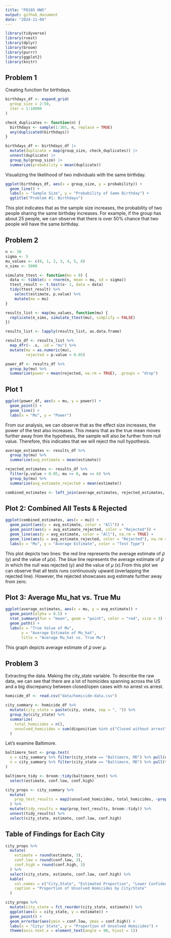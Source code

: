 ```yaml
---
title: "P8105 HW5"
output: github_document
date: "2024-11-09"
---
```


```r
library(tidyverse)
library(rvest)
library(dplyr)
library(broom)
library(purrr)
library(ggplot2)
library(knitr)
```

## Problem 1 

Creating function for birthdays. 
```r
birthdays_df <- expand_grid(
  group_size = 2:50,
  iter = 1:10000
)

check_duplicates <- function(n) {
  birthdays <- sample(1:365, n, replace = TRUE)
  any(duplicated(birthdays))
}

birthdays_df <- birthdays_df |> 
  mutate(duplicate = map(group_size, check_duplicates)) |> 
  unnest(duplicate) |> 
  group_by(group_size) |> 
  summarize(probability = mean(duplicate))
```

Visualizing the likelihood of two individuals with the same birthday. 

```r
ggplot(birthdays_df, aes(x = group_size, y = probability)) +
  geom_line() +
  labs(x = "Sample Size", y = "Probability of Same Birthday") +
  ggtitle("Problem #1: Birthdays") 
```


This plot indicates that as the sample size increases, the probability of two people sharing the same birthday increases. For example, if the group has about 25 people, we can observe that there is over 50% chance that two people will have the same birthday. 

## Problem 2 

```r
n <- 30
sigma <- 5
mu_values <- c(0, 1, 2, 3, 4, 5, 6)
n_sims <- 5000
```

```r
simulate_ttest <- function(mu = 0) {
  data <- tibble(x = rnorm(n, mean = mu, sd = sigma))
  ttest_result <- t.test(x~ 1, data = data)
  tidy(ttest_result) %>% 
    select(estimate, p.value) %>%
    mutate(mu = mu)
}
```

```r
results_list <- map(mu_values, function(mu) {
  replicate(n_sims, simulate_ttest(mu), simplify = FALSE)
})
```

```r
results_list <- lapply(results_list, as.data.frame)
```

```r
results_df <- results_list %>%
  map_dfr(~ .x, .id = "mu") %>%
  mutate(mu = as.numeric(mu),
         rejected = p.value < 0.05)
```

```r
power_df <- results_df %>%
  group_by(mu) %>%
  summarize(power = mean(rejected, na.rm = TRUE), .groups = "drop")
```

## Plot 1 
```r
ggplot(power_df, aes(x = mu, y = power)) +
  geom_point() +
  geom_line() +
  labs(x = "Mu", y = "Power") 
```

From our analysis, we can observe that as the effect size increases, the power of the test also increases. This means that as the true mean moves further away from the hypothesis, the sample will also be further from null value. Therefore, this indicates that we will reject the null hypothesis. 

```r
average_estimates <- results_df %>% 
  group_by(mu) %>% 
  summarize(avg_estimate = mean(estimate))

rejected_estimates <- results_df %>% 
  filter(p.value < 0.05, mu >= 0, mu <= 6) %>%  
  group_by(mu) %>% 
  summarize(avg_estimate_rejected = mean(estimate))

combined_estimates <- left_join(average_estimates, rejected_estimates, by = "mu")
```


## Plot 2: Combined All Tests & Rejected 
```r
ggplot(combined_estimates, aes(x = mu)) +
  geom_point(aes(y = avg_estimate, color = "All")) +
  geom_point(aes(y = avg_estimate_rejected, color = "Rejected")) + 
  geom_line(aes(y = avg_estimate, color = "All"), na.rm = TRUE) + 
  geom_line(aes(y = avg_estimate_rejected, color = "Rejected"), na.rm = TRUE) +  
  labs(x = "Mu", y = "Average Estimate", color = "Test Type")
```

This plot depicts two lines: the red line represents the  average estimate of 𝜇̂ (y)  and the value of 𝜇(x). The blue line represents  the average estimate of 𝜇̂ in  which the null was rejected (y) and the value of 𝜇 (x).From this plot we can observe that all tests runs continuously upward (overlapping the rejected line). However, the rejected showcases avg estimate further away from zero. 

## Plot 3: Average Mu_hat vs. True Mu 
```r
ggplot(average_estimates, aes(x = mu, y = avg_estimate)) +
  geom_point(alpha = 0.5) +
  stat_summary(fun = "mean", geom = "point", color = "red", size = 3) +
  geom_path() +
  labs(x = "True Value of Mu",
       y = "Average Estimate of Mu_hat",
       title = "Average Mu_hat vs. True Mu")
```

This graph depicts average estimate of 𝜇̂ over 𝜇. 

## Problem 3 

Extracting the data. Making the city_state variable. To describe the raw data, we can see that there are a lot of homicides spanning across the US and a big discrepancy between closed/open cases with no arrest vs arrest. 

```r
homicide_df <- read.csv("data/homicide-data.csv")

city_summary <- homicide_df %>% 
  mutate(city_state = paste(city, state, sep = ", ")) %>% 
  group_by(city_state) %>% 
  summarize(
    total_homicides = n(),
    unsolved_homicides = sum(disposition %in% c("Closed without arrest", "Open/No arrest"))
  )
```

Let's examine Baltimore. 

```r
baltimore_test <- prop.test(
  x = city_summary %>% filter(city_state == "Baltimore, MD") %>% pull(unsolved_homicides),
  n = city_summary %>% filter(city_state == "Baltimore, MD") %>% pull(total_homicides)
)

baltimore_tidy <- broom::tidy(baltimore_test) %>% 
  select(estimate, conf.low, conf.high)
```


```r
city_props <- city_summary %>% 
  mutate(
    prop_test_results = map2(unsolved_homicides, total_homicides, ~prop.test(.x, .y))
  ) %>% 
  mutate(tidy_results = map(prop_test_results, broom::tidy)) %>% 
  unnest(tidy_results) %>% 
  select(city_state, estimate, conf.low, conf.high)
```

## Table of Findings for Each City 

```r
city_props %>%
  mutate(
    estimate = round(estimate, 3),
    conf.low = round(conf.low, 3),
    conf.high = round(conf.high, 3)
  ) %>%
  select(city_state, estimate, conf.low, conf.high) %>%
  kable(
    col.names = c("City,State", "Estimated Proportion", "Lower Confidence Interval", "Upper Confidence Interval"),
    caption = "Proportion of Unsolved Homicides by City/State"
  )
```

```r
city_props %>% 
  mutate(city_state = fct_reorder(city_state, estimate)) %>% 
  ggplot(aes(x = city_state, y = estimate)) +
  geom_point() +
  geom_errorbar(aes(ymin = conf.low, ymax = conf.high)) +
  labs(x = "City/ State", y = "Proportion of Unsolved Homicides") +
  theme(axis.text.x = element_text(angle = 90, hjust = 1))
```

